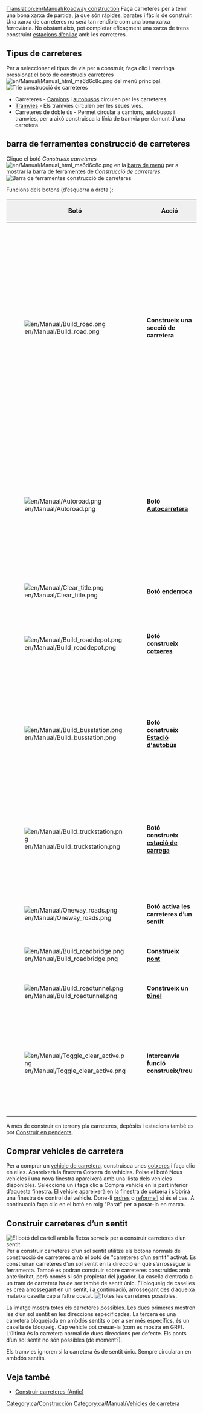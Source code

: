 [[Translation:en/Manual/Roadway construction]]
{{ca/Manual/Taula de contingut}}
Faça carreteres per a tenir una bona xarxa de partida, ja que són ràpides, barates i fàcils de construir. Una xarxa de carreteres no serà tan rendible com una bona xarxa ferroviària. No obstant això, pot completar eficaçment una xarxa de trens construint [[ca/Estacions d’enllaç|estacions d’enllaç]] amb les carreteres.

==Tipus de carreteres==
Per a seleccionar el tipus de via per a construir, faça clic i mantinga pressionat el botó de construeix carreteres [[File:en/Manual/Manual html ma6d6c8c.png]] del menú principal.
[[File:ca/Manual/Roadmenu.png|none|frame|Trie construcció de carreteres]]
* Carreteres - [[ca/Camions|Camions]] i [[ca/Autobusos|autobusos]] circulen per les carreteres.
* [[ca/Manual/Tramvies|Tramvies]] - Els tramvies circulen per les seues vies.
* Carreteres de doble ús -  Permet circular a camions, autobusos i tramvies, per a això construïsca la línia de tramvia per damunt d'una carretera.

==barra de ferramentes construcció de carreteres==
Clique el botó ''Construeix carreteres'' [[File:en/Manual/Manual html ma6d6c8c.png]] en la [[ca/Manual/Interfície del joc#la-barra-de-menu|barra de menú]] per a mostrar la barra de ferramentes de ''Construcció de carreteres''.
[[File:ca/Manual/Road construction.png|none|frame|Barra de ferramentes construcció de carreteres]]

Funcions dels botons (d’esquerra a dreta ):

{|border="2" width="100%" cellspacing="4" cellpadding="3" rules="all" style="margin:1em 1em 1em 0; border:solid 1px #AAAAAA;"
!width='100' style="background:#efefef;"|Botó
!width='150' style="background:#efefef;"|Acció
!style="background:#efefef;"|Abrev.
!style="background:#efefef;"|Descripció
|-
|[[File:en/Manual/Build road.png]]
|'''Construeix una secció de carretera'''||1, 2, 3||Construeix una carretera en la direcció seleccionada. Pot fer clic i arrossegar. Tinga en compte que aquesta ferramenta funciona amb una precisió de mitja casella. Si per exemple, fa clic en la mitat dreta de la casella i arrossega cap a la dreta, el camí s’iniciarà amb mitja casella. El mateix ocorre amb la casella final.
|-
|[[File:en/Manual/Autoroad.png]]||'''Botó [[ca/Autocarretera|Autocarretera]]'''||3||Una ferramenta molt eficaç per a construir carreteres en qualsevol direcció (encara que pot ser difícil d’usar al principi). Si s’utilitza amb la tecla Ctrl pressionada, s'elimina la carretera.
|-
|[[File:en/Manual/Clear title.png]]||'''Botó [[ca/Manual/Paisatge|enderroca]]'''||4||Borra caselles.
|-
|[[File:en/Manual/Build roaddepot.png]]||'''Botó construeix [[ca/Manual/Cotxeres i depòsits|cotxeres]]'''||5||Obri la finestra Cotxeres perquè puga construir un depòsit amb l’orientació correcta.
|-
|[[File:en/Manual/Build busstation.png]]||'''Botó construeix [[ca/Estacions#estacio-d-autobus|Estació d'autobús]]'''||6||Obri la finestra Orientació parada d’autobús perquè puga construir una parada d’autobús amb l’orientació correcta.
|-
|[[File:en/Manual/Build truckstation.png]]||'''Botó construeix [[ca/Estacions#estacio-de-carrega-per-a-camions|estació de càrrega]]'''||7||Obri la finestra Orientació estació de mercaderies perquè vosté puga construir una estació de càrrega amb l’orientació correcta.
|-
|[[File:en/Manual/Oneway roads.png]]||'''Botó activa les carreteres d’un sentit'''||8||Li permet construir carreteres d’un sentit.
|-
|[[File:en/Manual/Build roadbridge.png]]||'''Construeix [[ca/Ponts|pont]]'''||B||Li permet construir un pont.
|-
|[[File:en/Manual/Build roadtunnel.png]]||'''Construeix un [[ca/Manual/Túnels|túnel]]'''||T||Li permet construir túnels.
|-
|[[File:en/Manual/Toggle clear active.png]]||'''Intercanvia funció construeix/treu'''||R (CTRL)||Seleccione l’altra ferramenta i després aquesta per a eliminar aqueix element. També pot canviar l’estat pressionant Ctrl.
|}

A més de construir en terreny pla carreteres, depòsits i estacions també es pot [[ca/Construir en pendents|Construir en pendents]].

==Comprar vehicles de carretera==
Per a comprar un [[ca/Vehicles de carretera|vehicle de carretera]], construïsca unes [[ca/Manual/Cotxeres i depòsits|cotxeres]] i faça clic en elles. Apareixerà la finestra Cotxera de vehicles. Polse el botó Nous vehicles i una nova finestra apareixerà amb una llista dels vehicles disponibles. Seleccione un i faça clic a Compra vehicle en la part inferior d’aquesta finestra. El vehicle apareixerà en la finestra de cotxera i s’obrirà una finestra de control del vehicle. Done-li [[ca/Manual/Ordres|ordres]] o [[ca/Manual/Remodelar vehicles|reforme'l]] si és el cas. A continuació faça clic en el botó en roig "Parat" per a posar-lo en marxa.

==Construir carreteres d’un sentit==
[[File:ca/Manual/Oneway.png|right|frame|El botó del cartell amb la fletxa serveix per a construir carreteres d’un sentit]]
Per a construir carreteres d’un sol sentit utilitze els botons normals de construcció de carreteres amb el botó de "carreteres d’un sentit" activat. Es construiran carreteres d’un sol sentit en la direcció en què s’arrossegue la ferramenta. També es podran construir sobre carreteres construïdes amb anterioritat, però només si són propietat del jugador. La casella d’entrada a un tram de carretera ha de ser també de sentit únic. El bloqueig de caselles es crea arrossegant en un sentit, i a continuació, arrossegant des d’aqueixa mateixa casella cap a l’altre costat.
[[File:en/Manual/Oneways.png|left|frame|Totes les carreteres possibles.]]

La imatge mostra totes els carreteres possibles. Les dues primeres mostren les d’un sol sentit en les direccions especificades. La tercera és una carretera bloquejada en ambdós sentits o per a ser més específics, és un casella de bloqueig. Cap vehicle pot creuar-la (com es mostra en GRF). L’última és la carretera normal de dues direccions per defecte. Els ponts d’un sol sentit no són possibles (de moment?).

Els tramvies ignoren si la carretera és de sentit únic. Sempre circularan en ambdós sentits.

==Veja també==
*[[ca/Construir carreteres (Antic)|Construir carreteres (Antic)]]

[[Category:ca/Construcción]]
[[Category:ca/Manual/Vehicles de carretera]]